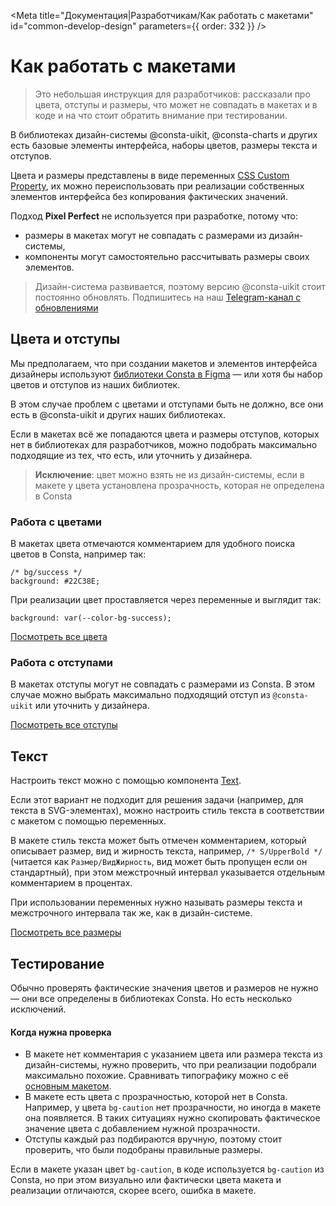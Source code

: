 
<Meta
  title="Документация|Разработчикам/Как работать с макетами"
  id="common-develop-design"
  parameters={{ order: 332 }}
/>

# Как работать с макетами

> Это небольшая инструкция для разработчиков: рассказали про цвета, отступы и размеры, что может не совпадать в макетах и в коде и на что стоит обратить внимание при тестировании.

В библиотеках дизайн-системы @consta-uikit, @consta-charts и других есть базовые элементы интерфейса, наборы цветов, размеры текста и отступов.

Цвета и размеры представлены в виде переменных [CSS Custom Property](https://developer.mozilla.org/ru/docs/Web/CSS/Using_CSS_custom_properties), их можно переиспользовать при реализации собственных элементов интерфейса без копирования фактических значений.

Подход **Pixel Perfect** не используется при разработке, потому что:

- размеры в макетах могут не совпадать с размерами из дизайн-системы,
- компоненты могут самостоятельно рассчитывать размеры своих элементов.

> Дизайн-система развивается, поэтому версию @consta-uikit стоит постоянно обновлять. Подпишитесь на наш [Telegram-канал с обновлениями](https://t.me/consta_ui_releases)

## Цвета и отступы

Мы предполагаем, что при создании макетов и элементов интерфейса дизайнеры используют [библиотеки Consta в Figma](https://www.figma.com/@consta) — или хотя бы набор цветов и отступов из наших библиотек.

В этом случае проблем с цветами и отступами быть не должно, все они есть в @consta-uikit и других наших библиотеках.

Если в макетах всё же попадаются цвета и размеры отступов, которых нет в библиотеках для разработчиков, можно подобрать максимально подходящие из тех, что есть, или уточнить у дизайнера.

> **Исключение**: цвет можно взять не из дизайн-системы, если в макете у цвета установлена прозрачность, которая не определена в Consta

### Работа с цветами

В макетах цвета отмечаются комментарием для удобного поиска цветов в Consta, например так:

```
/* bg/success */
background: #22C38E;
```

При реализации цвет проставляется через переменные и выглядит так:

```
background: var(--color-bg-success);
```

[Посмотреть все цвета](http://uikit.consta.design/?path=/story/components-theme--playground)

### Работа с отступами

В макетах отступы могут не совпадать с размерами из Consta. В этом случае можно выбрать
максимально подходящий отступ из `@consta-uikit` или уточнить у дизайнера.

[Посмотреть все отступы](https://github.com/consta-design-system/uikit/blob/master/src/components/Theme/_space/Theme_space_gpnDefault.css)

## Текст

Настроить текст можно с помощью компонента [Text](?path=/story/text--текст).

Если этот вариант не подходит для решения задачи (например, для текста в SVG-элементах), можно настроить стиль текста в соответствии с макетом с помощью переменных.

В макете стиль текста может быть отмечен комментарием, который описывает размер, вид и жирность текста, например, `/* S/UpperBold */` (читается как `Размер/ВидЖирность`, вид может быть пропущен если он стандартный), при этом межстрочный интервал указывается отдельным комментарием в процентах.

При использовании переменных нужно называть размеры текста и межстрочного интервала так же, как в дизайн-системе.

[Посмотреть все размеры](https://github.com/gpn-prototypes/ui-kit/blob/master/src/components/Theme/_size/Theme_size_gpnDefault.css)

## Тестирование

Обычно проверять фактические значения цветов и размеров не нужно — они все определены в библиотеках Consta. Но есть несколько исключений.

#### Когда нужна проверка

- В макете нет комментария с указанием цвета или размера текста
  из дизайн-системы, нужно проверить, что при реализации подобрали максимально похожие. Сравнивать типографику можно с её [основным макетом](https://www.figma.com/file/4FOymgclcGF3Fm2M9ZeNUk/Consta-Default-Typography?node-id=62%3A0).
- В макете есть цвета с прозрачностью, которой нет в Consta. Например, у цвета `bg-caution` нет прозрачности, но иногда в макете она появляется. В таких ситуациях нужно скопировать фактическое значение цвета с добавлением нужной прозрачности.
- Отступы каждый раз подбираются вручную, поэтому стоит проверить, что были подобраны правильные размеры.

Если в макете указан цвет `bg-caution`, в коде используется `bg-caution` из Consta, но при этом визуально или фактически цвета макета и реализации отличаются, скорее всего, ошибка в макете.
